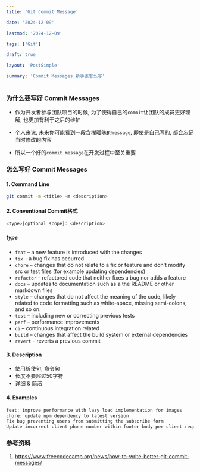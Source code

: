 ```yaml
---
title: 'Git Commit Message'

date: '2024-12-09'

lastmod: '2024-12-09'

tags: ['Git']

draft: true

layout: 'PostSimple'

summary: 'Commit Messages 新手该怎么写'
---
```


### 为什么要写好 Commit Messages

- 作为开发者参与团队项目的时候, 为了使得自己的`commit`让团队的成员更好理解, 也更加有利于之后的维护

- 个人来说, 未来你可能看到一段含糊暧昧的`message`, 即使是自己写的, 都会忘记当时修改的内容

- 所以一个好的`commit message`在开发过程中至关重要

### 怎么写好 Commit Messages

#### 1. Command Line

```bash
git commit -m <title> -m <description>
```

#### 2. Conventional Commit格式

```bash
<type>[optional scope]: <description>
```

##### type

- `feat` – a new feature is introduced with the changes
- `fix` – a bug fix has occurred
- `chore` – changes that do not relate to a fix or feature and don't modify src or test files (for example updating dependencies)
- `refactor` – refactored code that neither fixes a bug nor adds a feature
- `docs` – updates to documentation such as a the README or other markdown files
- `style` – changes that do not affect the meaning of the code, likely related to code formatting such as white-space, missing semi-colons, and so on.
- `test` – including new or correcting previous tests
- `perf` – performance improvements
- `ci` – continuous integration related
- `build` – changes that affect the build system or external dependencies
- `revert` – reverts a previous commit

#### 3. Description

- 使用祈使句, 命令句
- 长度不要超过50字符
- 详细 & 简洁

#### 4. Examples

```bash
feat: improve performance with lazy load implementation for images
chore: update npm dependency to latest version
Fix bug preventing users from submitting the subscribe form
Update incorrect client phone number within footer body per client request
```

### 参考资料

1. https://www.freecodecamp.org/news/how-to-write-better-git-commit-messages/
